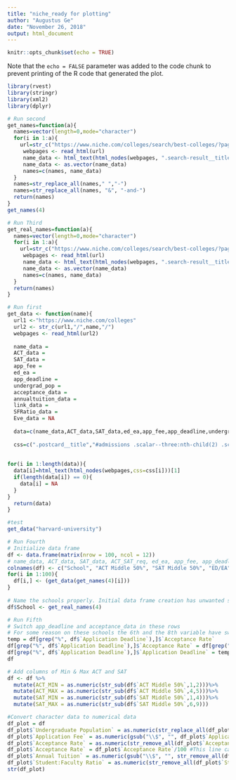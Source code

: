 ---
title: "niche_ready for plotting"
author: "Augustus Ge"
date: "November 26, 2018"
output: html_document
---

```{r setup, include=FALSE}
knitr::opts_chunk$set(echo = TRUE)
```


Note that the `echo = FALSE` parameter was added to the code chunk to prevent printing of the R code that generated the plot.

```{r}
library(rvest)
library(stringr)
library(xml2)
library(dplyr)
```


```{r}
# Run second
get_names=function(a){
  names=vector(length=0,mode="character")
  for(i in 1:a){
    url=str_c("https://www.niche.com/colleges/search/best-colleges/?page=",i)
     webpages <- read_html(url)
     name_data <- html_text(html_nodes(webpages, ".search-result__title" ))  
     name_data <- as.vector(name_data)
     names=c(names, name_data)
  }
  names=str_replace_all(names," ","-")
  names=str_replace_all(names, "&", "-and-")
  return(names)
}
get_names(4)
```

```{r}
# Run Third
get_real_names=function(a){
  names=vector(length=0,mode="character")
  for(i in 1:a){
    url=str_c("https://www.niche.com/colleges/search/best-colleges/?page=",i)
     webpages <- read_html(url)
     name_data <- html_text(html_nodes(webpages, ".search-result__title" ))  
     name_data <- as.vector(name_data)
     names=c(names, name_data)
  }
  return(names)
}
```




```{r} 
# Run first
get_data <- function(name){
  url1 <-"https://www.niche.com/colleges"
  url2 <- str_c(url1,"/",name,"/")
  webpages <- read_html(url2)
 
  name_data =
  ACT_data =
  SAT_data =
  app_fee =
  ed_ea =
  app_deadline =
  undergrad_pop =
  acceptance_data =
  annualtuition_data =
  link_data =
  SFRatio_data =
  Eve_data = NA
  
  data=c(name_data,ACT_data,SAT_data,ed_ea,app_fee,app_deadline,undergrad_pop, acceptance_data, annualtuition_data,link_data,SFRatio_data,Eve_data)
  
  css=c(".postcard__title","#admissions .scalar--three:nth-child(2) .scalar__value span","#admissions > div.profile__buckets > div.profile__bucket--3 > div > div > div:nth-child(1) > div.scalar__value > span","#admissions > div.profile__buckets > div.profile__bucket--3 > div > div > div:nth-child(6) > div.scalar__value > span","#admissions > div.profile__buckets > div.profile__bucket--3 > div > div > div:nth-child(3) > div.scalar__value > span","#admissions > div.profile__buckets > div.profile__bucket--2 > div > div > div > div.scalar__value > span","#students > div.profile__buckets > div.profile__bucket--1 > div > div > div.scalar > div.scalar__value > span:nth-child(1)","#admissions .profile__bucket--1 .scalar__value span","#cost .scalar__value span:nth-child(1)",".profile__website__link",".profile-grade+ .scalar--three .scalar__value span","#academics .scalar--three+ .scalar--three .scalar__value span" )
  
  
for(i in 1:length(data)){
  data[i]=html_text(html_nodes(webpages,css=css[i]))[1]
  if(length(data[i]) == 0){
    data[i] = NA
  }
}
  return(data)
}
```


```{r}
#test
get_data("harvard-university") 
```



```{r}
# Run Fourth
# Initialize data frame
df <- data.frame(matrix(nrow = 100, ncol = 12))
# name_data, ACT_data, SAT_data, ACT_SAT_req, ed_ea, app_fee, app_deadline, undergrad_pop, acceptance_data, annualtuition_data, link_data[1], SFRatio_data, Eve_data
colnames(df) <- c("School", "ACT Middle 50%", "SAT Middle 50%",	"ED/EA", "Application Fee", "Application Deadline", "Undergraduate Population", "Acceptance Rate", "Annual Tuition", "Application Website", "Student:Faculty Ratio", "Evening Degree Programs")
for(i in 1:100){
  df[i,] <- (get_data(get_names(4)[i]))
}
 
# Name the schools properly. Initial data frame creation has unwanted some strings
df$School <- get_real_names(4)
```



```{r}
# Run Fifth
# Switch app_deadline and acceptance_data in these rows
# For some reason on these schools the 6th and the 8th variable have swapped css
temp = df[grep("%", df$`Application Deadline`),]$`Acceptance Rate`
df[grep("%", df$`Application Deadline`),]$`Acceptance Rate` = df[grep("%", df$`Application Deadline`),]$`Application Deadline`
df[grep("%", df$`Application Deadline`),]$`Application Deadline` = temp
df
```



```{r}
# Add columns of Min & Max ACT and SAT
df <- df %>%
  mutate(ACT_MIN = as.numeric(str_sub(df$`ACT Middle 50%`,1,2)))%>%
  mutate(ACT_MAX = as.numeric(str_sub(df$`ACT Middle 50%`,4,5)))%>%
  mutate(SAT_MIN = as.numeric(str_sub(df$`SAT Middle 50%`,1,4)))%>%
  mutate(SAT_MAX = as.numeric(str_sub(df$`SAT Middle 50%`,6,9)))
```


```{r}
#Convert character data to numerical data
df_plot = df
df_plot$`Undergraduate Population` = as.numeric(str_replace_all(df_plot$`Undergraduate Population`, ",", ""))
df_plot$`Application Fee` = as.numeric(gsub("\\$", "", df_plot$`Application Fee`))
df_plot$`Acceptance Rate` = as.numeric(str_remove_all(df_plot$`Acceptance Rate`, "%"))
df_plot$`Acceptance Rate` = df_plot$`Acceptance Rate`/100 #This line can just run once!!
df_plot$`Annual Tuition` = as.numeric(gsub("\\$", "", str_remove_all(df_plot$`Annual Tuition`, ",")))
df_plot$`Student:Faculty Ratio` = as.numeric(str_remove_all(df_plot$`Student:Faculty Ratio`, ":1"))
str(df_plot)
```
